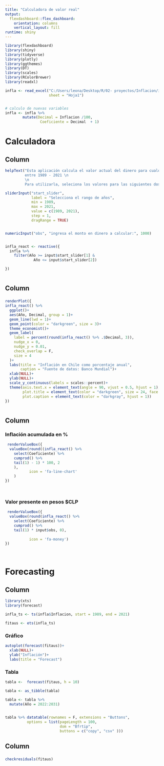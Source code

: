 ---
title: "Calculadora de valor real"
output: 
  flexdashboard::flex_dashboard:
    orientation: columns
    vertical_layout: fill
runtime: shiny
---

```{r setup, include=FALSE}
library(flexdashboard)
library(shiny)
library(tidyverse)
library(plotly)
library(ggthemes)
library(DT)
library(scales)
library(RColorBrewer)
library(readxl)
```


```{r , include=FALSE}

infla <- read_excel("C:/Users/leona/Desktop/R/02- proyectos/Inflacion/infla.xlsx", 
                    sheet = "Hoja1")


# calculo de nuevas variables
infla <- infla %>% 
        mutate(Decimal = Inflacion /100,
                Coeficiente = Decimal  + 1)


```




Calculadora
==================================================


Column {data-width=200 .sidebar}
-----------------------------------------------------------------------

```{r}

helpText("Esta aplicación calcula el valor actual del dinero para cualquier rango de años 
         entre 1989 - 2021 \n
         \n
         Para utilizarla, seleciona los valores para las siguientes dos opciones")

sliderInput("start_slider", 
            label = "Selecciona el rango de años",
            min = 1989, 
            max = 2021, 
            value = c(1989, 2021), 
            step = 1, 
            dragRange = TRUE)


numericInput("obs", "ingresa el monto en dinero a calcular:", 1000)


infla_react <- reactive({
  infla %>%
    filter(Año >= input$start_slider[1] &
             Año <= input$start_slider[2])

})



```


Column {data-width=750}
-----------------------------------------------------------------------

### 

```{r}

renderPlot({
infla_react() %>% 
  ggplot()+
  aes(Año, Decimal, group = 1)+
  geom_line(lwd = 1)+
  geom_point(color = "darkgreen", size = 3)+
  theme_economist()+
  geom_label(
    label = percent(round(infla_react() %>% .$Decimal, 3)), 
    nudge_x = 0, 
    nudge_y = 0.01, 
    check_overlap = F,
    size = 4
  )+
  labs(title = "Inflación en Chile como porcentaje anual",
       caption = "Fuente de datos: Banco Mundial")+
  xlab(NULL)+
  ylab(NULL)+
  scale_y_continuous(labels = scales::percent)+
  theme(axis.text.x = element_text(angle = 90, vjust = 0.5, hjust = 1),
        plot.title = element_text(color = "darkgreen", size = 24, face = "bold.italic"),
        plot.caption = element_text(color = "darkgray", hjust = 1))
})



```



Column {data-width=250}
-----------------------------------------------------------------------

### Inflación acumulada en % 

```{r}


 renderValueBox({
  valueBox(round((infla_react() %>% 
    select(Coeficiente) %>% 
    cumprod() %>% 
    tail(1) - 1) * 100, 2
    ), 
           icon = 'fa-line-chart'
    )
})




```



### Valor presente en pesos $CLP

```{r}


 renderValueBox({
  valueBox(round(infla_react() %>% 
    select(Coeficiente) %>% 
    cumprod() %>% 
    tail(1) * input$obs, 0),
                     
           icon = 'fa-money')
})




```





Forecasting
==================================================


Column {data-width=500 .tabset}
-----------------------------------------------------------------------

```{r , include=FALSE}

library(xts)
library(forecast)

infla_ts <- ts(infla$Inflacion, start = 1989, end = 2021)

fitaus <- ets(infla_ts)


```


### Gráfico

```{r}

autoplot(forecast(fitaus))+
  xlab(NULL)+
  ylab("Inflación")+
  labs(title = "Forecast")

```



### Tabla

```{r}

tabla <-  forecast(fitaus, h = 10)

tabla <- as_tibble(tabla)

tabla <- tabla %>% 
  mutate(Año = 2022:2031) 
  

tabla %>% datatable(rownames = F, extensions = "Buttons",
          options = list(pageLength = 100,
                         dom = "Bfrtip",
                         buttons = c("copy", "csv" )))

```


Column {data-width=500}
-----------------------------------------------------------------------


###

```{r}

checkresiduals(fitaus)

```



